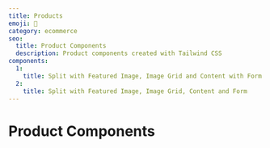 ```yaml
---
title: Products
emoji: 🧸
category: ecommerce
seo:
  title: Product Components
  description: Product components created with Tailwind CSS
components:
  1:
    title: Split with Featured Image, Image Grid and Content with Form
  2:
    title: Split with Featured Image, Image Grid, Content and Form
---
```


# Product Components

<CollectionList
  componentsData={componentsData}
  componentContainer={componentContainer}
/>
